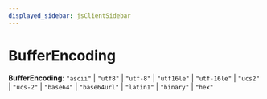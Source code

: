 ```yaml
---
displayed_sidebar: jsClientSidebar
---
```



# BufferEncoding

 **BufferEncoding**: ``"ascii"`` \| ``"utf8"`` \| ``"utf-8"`` \| ``"utf16le"`` \| ``"utf-16le"`` \| ``"ucs2"`` \| ``"ucs-2"`` \| ``"base64"`` \| ``"base64url"`` \| ``"latin1"`` \| ``"binary"`` \| ``"hex"``
